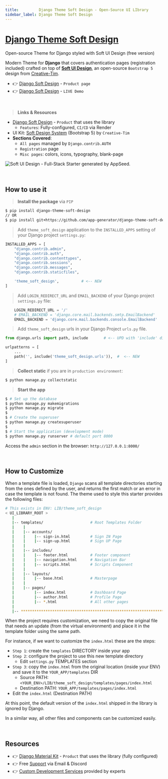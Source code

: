 ```yaml
---
title:         Django Theme Soft Design - Open-Source UI LIbrary
sidebar_label: Django Theme Soft Design
---
```


# [Django Theme Soft Design](https://appseed.us/product/soft-ui-design/django/)

<SubHeading> Open-source Theme for Django styled with Soft UI Design (free version)</SubHeading>

Modern Theme for **Django** that covers authentication pages (registration included) crafted on top of **[Soft UI Design](https://appseed.us/product/soft-ui-design/django/)**, 
an open-source `Bootstrap 5` design from [Creative-Tim](https://www.creative-tim.com/?AFFILIATE=128200).

- 👉 [Django Soft Design](https://appseed.us/product/soft-ui-design/django/) - `Product page`
- 👉 [Django Soft Design](https://django-soft-ui-free.appseed-srv1.com/) - `LIVE Demo`

<br />

> **Links & Resources**

- [Django Soft Design](/products/django-apps/soft-ui-design/) - `Product` that uses the library
  - `Features`: Fully-configured, `CI/CD` via Render
- UI Kit: [Soft Design System](https://www.creative-tim.com/product/soft-ui-design-system?AFFILIATE=128200) (Bootstrap 5) by `Creative-Tim`
- **Sections Covered**: 
  - `All pages` managed by `Django.contrib.AUTH`
  - `Registration` page
  - `Misc pages`: colors, icons, typography, blank-page 
  

![Soft UI Design - Full-Stack Starter generated by AppSeed.](https://user-images.githubusercontent.com/51070104/168812602-e35bad42-823f-4d3e-9d13-87a6c06c5a63.png)

<br />

## How to use it

> **Install the package** via `PIP` 

```bash
$ pip install django-theme-soft-design
// OR
$ pip install git+https://github.com/app-generator/django-theme-soft-design.git
```

> Add `theme_soft_design` application to the `INSTALLED_APPS` setting of your Django project `settings.py`:

```python
INSTALLED_APPS = [
    "django.contrib.admin",
    "django.contrib.auth",
    "django.contrib.contenttypes",
    "django.contrib.sessions",
    "django.contrib.messages",
    "django.contrib.staticfiles",

    'theme_soft_design',          # <-- NEW 
]
```


> Add `LOGIN_REDIRECT_URL` and `EMAIL_BACKEND` of your Django project `settings.py` file:

```python
    LOGIN_REDIRECT_URL = '/'
    # EMAIL_BACKEND = 'django.core.mail.backends.smtp.EmailBackend'
    EMAIL_BACKEND = 'django.core.mail.backends.console.EmailBackend'
```


> Add `theme_soft_design` urls in your Django Project `urls.py` file.

```python
from django.urls import path, include       # <-- UPD with 'include' directive

urlpatterns = [
    ...
    path('', include('theme_soft_design.urls')),  #  <-- NEW
]
```


> **Collect static** if you are in `production environment`:

```bash
$ python manage.py collectstatic
```

> **Start the app**

```bash
$ # Set up the database
$ python manage.py makemigrations
$ python manage.py migrate
$
$ # Create the superuser
$ python manage.py createsuperuser
$
$ # Start the application (development mode)
$ python manage.py runserver # default port 8000
```

Access the `admin` section in the browser: `http://127.0.0.1:8000/`

<br />

## How to Customize 

When a template file is loaded, `Django` scans all template directories starting from the ones defined by the user, and returns the first match or an error in case the template is not found. 
The theme used to style this starter provides the following files: 

```bash
# This exists in ENV: LIB/theme_soft_design
< UI_LIBRARY_ROOT >                      
   |
   |-- templates/                     # Root Templates Folder 
   |    |          
   |    |-- accounts/       
   |    |    |-- sign-in.html         # Sign IN Page
   |    |    |-- sign-up.html         # Sign UP Page
   |    |
   |    |-- includes/       
   |    |    |-- footer.html          # Footer component
   |    |    |-- navigation.html      # Navigation Bar
   |    |    |-- scripts.html         # Scripts Component
   |    |
   |    |-- layouts/       
   |    |    |-- base.html            # Masterpage
   |    |
   |    |-- pages/       
   |         |-- index.html           # Dashboard Page
   |         |-- author.html          # Profile Page
   |         |-- *.html               # All other pages
   |    
   |-- ************************************************************************
```

When the project requires customization, we need to copy the original file that needs an update (from the virtual environment) and place it in the template folder using the same path. 

For instance, if we want to customize the `index.html` these are the steps:

- `Step 1`: create the `templates` DIRECTORY inside your app 
- `Step 2`: configure the project to use this new template directory
  - Edit `settings.py` TEMPLATES section 
- `Step 3`: copy the `index.html` from the original location (inside your ENV) and save it to the `YOUR_APP/templates` DIR
  - Source PATH: `<YOUR_ENV>/LIB/theme_soft_design/templates/pages/index.html`
  - Destination PATH: `YOUR_APP/templates/pages/index.html`
- Edit the `index.html` (Destination PATH)     

At this point, the default version of the `index.html` shipped in the library is ignored by Django.

In a similar way, all other files and components can be customized easily.

<br />

## Resources

- 👉 [Django Material Kit](https://appseed.us/product/material-kit/django/) - `Product` that uses the library (fully configured)
- 👉 Free [Support](https://appseed.us/support/) via Email & Discord
- 👉 [Custom Development Services](https://appseed.us/custom-development/) provided by experts
